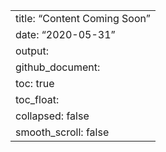---
title: "Content Coming Soon"
date: "2020-05-31"
output: 
  github_document: 
    toc: true
    toc_float:
      collapsed: false
      smooth_scroll: false
---